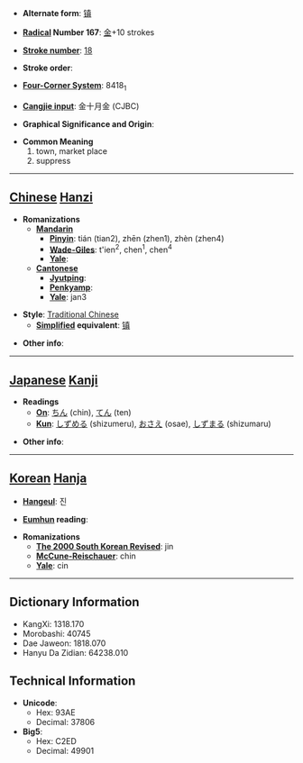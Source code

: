 * '''Alternate form''': [[镇]]

* '''[[Wiktionary:Chinese radical index| Radical]] Number 167''': [[Wiktionary:Chinese radical index 金|金]]+10 strokes

* '''[[Wiktionary:Chinese total strokes index|Stroke number]]''': [[Wiktionary:Chinese total strokes index 18|18]]

* '''Stroke order''': 

* '''[[Wiktionary:Chinese four corner index|Four-Corner System]]''': 8418<sub>1</sub>

* '''[[Wiktionary:Chinese Cangjie index|Cangjie input]]''': 金十月金 (CJBC)

* '''Graphical Significance and Origin''': 

* '''Common Meaning'''
*#town, market place
*# suppress


----

== [[Chinese]] [[Hanzi]] ==

* '''Romanizations'''
** '''[[Mandarin]]'''
*** '''[[Pinyin]]''': tián (tian2), zhēn (zhen1), zhèn (zhen4)
*** '''[[Wade-Giles]]''': t'ien<sup>2</sup>, chen<sup>1</sup>, chen<sup>4</sup>
*** '''[[Yale]]''': 
** '''[[Cantonese]]'''
*** '''[[Jyutping]]''':
*** '''[[Penkyamp]]''': 
*** '''[[Yale]]''': jan3

* '''Style''': [[Traditional Chinese]] 
** '''[[Simplified Chinese|Simplified]] equivalent''': [[镇]]

* '''Other info''': 

----

== [[Japanese]] [[Kanji]] ==

* '''Readings'''
** '''[[On]]''': [[ちん]] (chin), [[てん]] (ten)
** '''[[Kun]]''': [[しずめる]] (shizumeru), [[おさえ]] (osae), [[しずまる]] (shizumaru)

* '''Other info''':  

----

== [[Korean]] [[Hanja]] ==

* '''[[Hangeul]]''': 진

* '''[[Eumhun]] reading''': 

* '''Romanizations'''
** '''[[The 2000 South Korean Revised Romanization|The 2000 South Korean Revised]]''': jin
** '''[[McCune-Reischauer]]''': chin
** '''[[Yale]]''': cin

----

== Dictionary Information ==

* KangXi: 1318.170
* Morobashi: 40745
* Dae Jaweon: 1818.070
* Hanyu Da Zidian: 64238.010

== Technical Information ==

* '''Unicode''':
** Hex: 93AE
** Decimal: 37806
* '''Big5''':
** Hex: C2ED
** Decimal: 49901